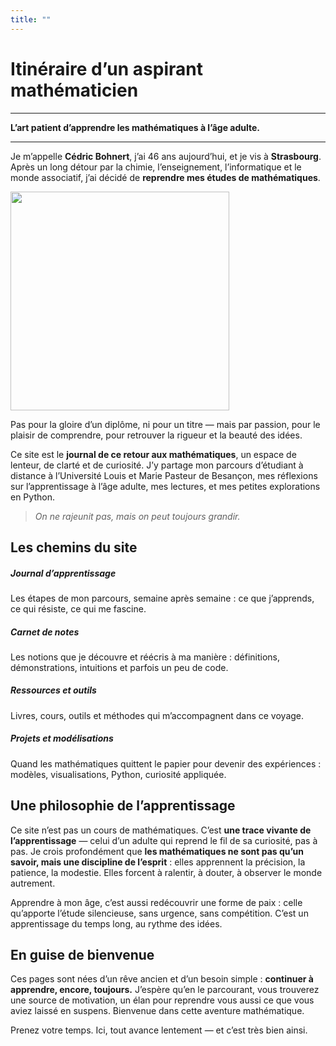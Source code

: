 ```yaml
---
title: ""
---
```


# Itinéraire d’un aspirant mathématicien

------------------------------------------------------------------------

**L’art patient d’apprendre les mathématiques à l’âge adulte.**

------------------------------------------------------------------------

Je m’appelle **Cédric Bohnert**, j’ai 46 ans aujourd'hui, et je vis à **Strasbourg**. Après un long détour par la chimie, l’enseignement, l’informatique et le monde associatif, j’ai décidé de **reprendre mes études de mathématiques**.

![](images/mathematics.png){fig-align="center" width="350"}

Pas pour la gloire d'un diplôme, ni pour un titre — mais par passion, pour le plaisir de comprendre, pour retrouver la rigueur et la beauté des idées.

Ce site est le **journal de ce retour aux mathématiques**, un espace de lenteur, de clarté et de curiosité. J’y partage mon parcours d’étudiant à distance à l’Université Louis et Marie Pasteur de Besançon, mes réflexions sur l’apprentissage à l’âge adulte, mes lectures, et mes petites explorations en Python.

> *On ne rajeunit pas, mais on peut toujours grandir.*

## Les chemins du site

##### **Journal d’apprentissage**

Les étapes de mon parcours, semaine après semaine : ce que j’apprends, ce qui résiste, ce qui me fascine.

##### **Carnet de notes**

Les notions que je découvre et réécris à ma manière : définitions, démonstrations, intuitions et parfois un peu de code.

##### **Ressources et outils**

Livres, cours, outils et méthodes qui m’accompagnent dans ce voyage.

##### **Projets et modélisations**

Quand les mathématiques quittent le papier pour devenir des expériences : modèles, visualisations, Python, curiosité appliquée.

## Une philosophie de l’apprentissage

Ce site n’est pas un cours de mathématiques. C’est **une trace vivante de l’apprentissage** — celui d’un adulte qui reprend le fil de sa curiosité, pas à pas. Je crois profondément que **les mathématiques ne sont pas qu’un savoir, mais une discipline de l’esprit** : elles apprennent la précision, la patience, la modestie. Elles forcent à ralentir, à douter, à observer le monde autrement.

Apprendre à mon âge, c’est aussi redécouvrir une forme de paix : celle qu’apporte l’étude silencieuse, sans urgence, sans compétition. C’est un apprentissage du temps long, au rythme des idées.

## En guise de bienvenue

Ces pages sont nées d’un rêve ancien et d’un besoin simple : **continuer à apprendre, encore, toujours.** J’espère qu’en le parcourant, vous trouverez une source de motivation, un élan pour reprendre vous aussi ce que vous aviez laissé en suspens. Bienvenue dans cette aventure mathématique.\

Prenez votre temps. Ici, tout avance lentement — et c’est très bien ainsi.
